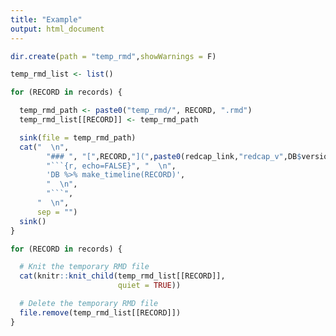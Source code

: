 ```yaml
---
title: "Example"
output: html_document
---
```




```r

dir.create(path = "temp_rmd",showWarnings = F)

temp_rmd_list <- list()

for (RECORD in records) {

  temp_rmd_path <- paste0("temp_rmd/", RECORD, ".rmd")
  temp_rmd_list[[RECORD]] <- temp_rmd_path

  sink(file = temp_rmd_path)
  cat("  \n",
        "### ", "[",RECORD,"](",paste0(redcap_link,"redcap_v",DB$version,"/DataEntry/record_home.php?pid=",DB$PID,"&arm=1&id=",RECORD)," \"",RECORD,"\")"," | MRN: ",DB$data$patient$ummg_mrn[which(DB$data$patient$record_id==RECORD)], " | ",DB$data$patient$last_name[which(DB$data$patient$record_id==RECORD)], "  \n",
        "```{r, echo=FALSE}", "  \n",
        'DB %>% make_timeline(RECORD)',
        "  \n",
        "```",
      "  \n",
      sep = "")
  sink()
}
```

```r

for (RECORD in records) {

  # Knit the temporary RMD file
  cat(knitr::knit_child(temp_rmd_list[[RECORD]],
                        quiet = TRUE))

  # Delete the temporary RMD file
  file.remove(temp_rmd_list[[RECORD]])
}

```

